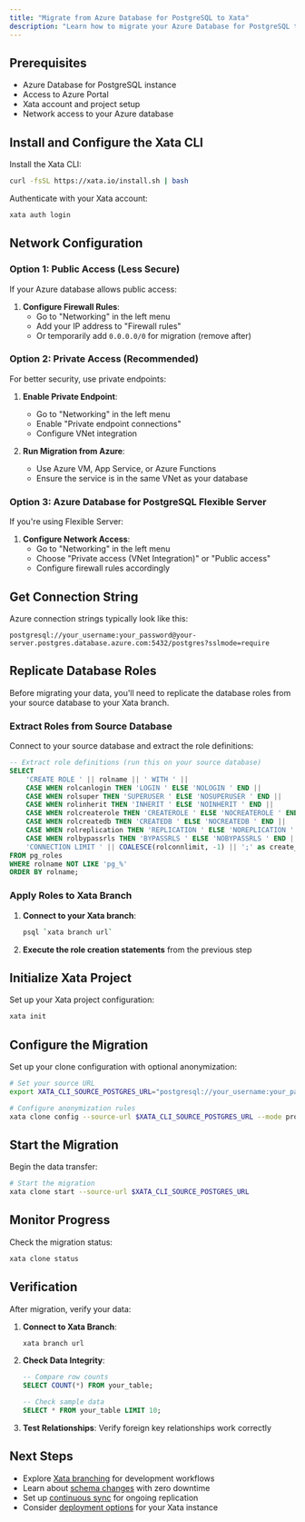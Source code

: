 ```yaml
---
title: "Migrate from Azure Database for PostgreSQL to Xata"
description: "Learn how to migrate your Azure Database for PostgreSQL to Xata using xata clone. Step-by-step instructions for configuring the migration."
---
```


## Prerequisites

- Azure Database for PostgreSQL instance
- Access to Azure Portal
- Xata account and project setup
- Network access to your Azure database

## Install and Configure the Xata CLI

Install the Xata CLI:

```bash
curl -fsSL https://xata.io/install.sh | bash
```

Authenticate with your Xata account:

```bash
xata auth login
```

## Network Configuration

### Option 1: Public Access (Less Secure)

If your Azure database allows public access:

1. **Configure Firewall Rules**:
   - Go to "Networking" in the left menu
   - Add your IP address to "Firewall rules"
   - Or temporarily add `0.0.0.0/0` for migration (remove after)

### Option 2: Private Access (Recommended)

For better security, use private endpoints:

1. **Enable Private Endpoint**:
   - Go to "Networking" in the left menu
   - Enable "Private endpoint connections"
   - Configure VNet integration

2. **Run Migration from Azure**:
   - Use Azure VM, App Service, or Azure Functions
   - Ensure the service is in the same VNet as your database

### Option 3: Azure Database for PostgreSQL Flexible Server

If you're using Flexible Server:

1. **Configure Network Access**:
   - Go to "Networking" in the left menu
   - Choose "Private access (VNet Integration)" or "Public access"
   - Configure firewall rules accordingly

## Get Connection String

Azure connection strings typically look like this:

```
postgresql://your_username:your_password@your-server.postgres.database.azure.com:5432/postgres?sslmode=require
```

## Replicate Database Roles

Before migrating your data, you'll need to replicate the database roles from your source database to your Xata branch.

### Extract Roles from Source Database

Connect to your source database and extract the role definitions:

```sql
-- Extract role definitions (run this on your source database)
SELECT 
    'CREATE ROLE ' || rolname || ' WITH ' ||
    CASE WHEN rolcanlogin THEN 'LOGIN ' ELSE 'NOLOGIN ' END ||
    CASE WHEN rolsuper THEN 'SUPERUSER ' ELSE 'NOSUPERUSER ' END ||
    CASE WHEN rolinherit THEN 'INHERIT ' ELSE 'NOINHERIT ' END ||
    CASE WHEN rolcreaterole THEN 'CREATEROLE ' ELSE 'NOCREATEROLE ' END ||
    CASE WHEN rolcreatedb THEN 'CREATEDB ' ELSE 'NOCREATEDB ' END ||
    CASE WHEN rolreplication THEN 'REPLICATION ' ELSE 'NOREPLICATION ' END ||
    CASE WHEN rolbypassrls THEN 'BYPASSRLS ' ELSE 'NOBYPASSRLS ' END ||
    'CONNECTION LIMIT ' || COALESCE(rolconnlimit, -1) || ';' as create_role_statement
FROM pg_roles 
WHERE rolname NOT LIKE 'pg_%'
ORDER BY rolname;
```

### Apply Roles to Xata Branch

1. **Connect to your Xata branch**:
   ```bash
   psql `xata branch url`
   ```

2. **Execute the role creation statements** from the previous step

## Initialize Xata Project

Set up your Xata project configuration:

```bash
xata init
```

## Configure the Migration

Set up your clone configuration with optional anonymization:

```bash
# Set your source URL
export XATA_CLI_SOURCE_POSTGRES_URL="postgresql://your_username:your_password@your-server.postgres.database.azure.com:5432/postgres?sslmode=require"

# Configure anonymization rules
xata clone config --source-url $XATA_CLI_SOURCE_POSTGRES_URL --mode prompt
```

## Start the Migration

Begin the data transfer:

```bash
# Start the migration
xata clone start --source-url $XATA_CLI_SOURCE_POSTGRES_URL
```

## Monitor Progress

Check the migration status:

```bash
xata clone status
```

## Verification

After migration, verify your data:

1. **Connect to Xata Branch**:
   ```bash
   xata branch url
   ```

2. **Check Data Integrity**:
   ```sql
   -- Compare row counts
   SELECT COUNT(*) FROM your_table;
   
   -- Check sample data
   SELECT * FROM your_table LIMIT 10;
   ```

3. **Test Relationships**: Verify foreign key relationships work correctly

## Next Steps

- Explore [Xata branching](/core-concepts/branching) for development workflows
- Learn about [schema changes](/core-concepts/schema-changes) with zero downtime
- Set up [continuous sync](/tutorials/create-staging-replica) for ongoing replication
- Consider [deployment options](/deployment) for your Xata instance 